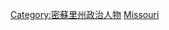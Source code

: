 {{Commonscat|Governors of Missouri}}

[[Category:密蘇里州政治人物|Category:密蘇里州政治人物]]
[[Category:美國州長|Missouri]]